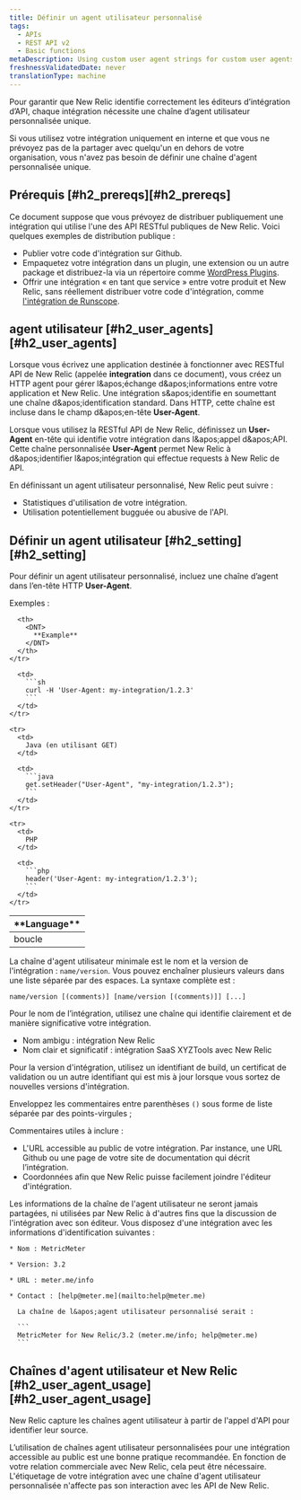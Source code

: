 ```yaml
---
title: Définir un agent utilisateur personnalisé
tags:
  - APIs
  - REST API v2
  - Basic functions
metaDescription: Using custom user agent strings for custom user agents that interact with the New Relic API is a recommended best practice.
freshnessValidatedDate: never
translationType: machine
---
```


Pour garantir que New Relic identifie correctement les éditeurs d’intégration d’API, chaque intégration nécessite une chaîne d’agent utilisateur personnalisée unique.

Si vous utilisez votre intégration uniquement en interne et que vous ne prévoyez pas de la partager avec quelqu&apos;un en dehors de votre organisation, vous n&apos;avez pas besoin de définir une chaîne d&apos;agent personnalisée unique.

## Prérequis [#h2\_prereqs][#h2_prereqs]

Ce document suppose que vous prévoyez de distribuer publiquement une intégration qui utilise l&apos;une des API RESTful publiques de New Relic. Voici quelques exemples de distribution publique :

* Publier votre code d&apos;intégration sur Github.
* Empaquetez votre intégration dans un plugin, une extension ou un autre package et distribuez-la via un répertoire comme [WordPress Plugins](https://wordpress.org/plugins/).
* Offrir une intégration « en tant que service » entre votre produit et New Relic, sans réellement distribuer votre code d&apos;intégration, comme [l&apos;intégration de Runscope](https://www.runscope.com/docs/api-testing/newrelic#connecting).

## agent utilisateur [#h2\_user\_agents][#h2_user_agents]

Lorsque vous écrivez une application destinée à fonctionner avec RESTful API de New Relic (appelée <DNT>**integration**</DNT> dans ce document), vous créez un HTTP agent pour gérer l&amp;apos;échange d&amp;apos;informations entre votre application et New Relic. Une intégration s&amp;apos;identifie en soumettant une chaîne d&amp;apos;identification standard. Dans HTTP, cette chaîne est incluse dans le champ d&amp;apos;en-tête <DNT>**User-Agent**</DNT>.

Lorsque vous utilisez la RESTful API de New Relic, définissez un <DNT>**User-Agent**</DNT> en-tête qui identifie votre intégration dans l&amp;apos;appel d&amp;apos;API. Cette chaîne personnalisée <DNT>**User-Agent**</DNT> permet New Relic à d&amp;apos;identifier l&amp;apos;intégration qui effectue requests à New Relic de API.

En définissant un agent utilisateur personnalisé, New Relic peut suivre :

* Statistiques d&apos;utilisation de votre intégration.
* Utilisation potentiellement bugguée ou abusive de l&apos;API.

## Définir un agent utilisateur [#h2\_setting][#h2_setting]

Pour définir un agent utilisateur personnalisé, incluez une chaîne d’agent dans l’en-tête HTTP <DNT>**User-Agent**</DNT>.

Exemples :

<table>
  <thead>
    <tr>
      <th width={125}>
        <DNT>
          **Language**
        </DNT>
      </th>

      <th>
        <DNT>
          **Example**
        </DNT>
      </th>
    </tr>
  </thead>

  <tbody>
    <tr>
      <td>
        boucle
      </td>

      <td>
        ```sh
        curl -H 'User-Agent: my-integration/1.2.3'
        ```
      </td>
    </tr>

    <tr>
      <td>
        Java (en utilisant GET)
      </td>

      <td>
        ```java
        get.setHeader("User-Agent", "my-integration/1.2.3");
        ```
      </td>
    </tr>

    <tr>
      <td>
        PHP
      </td>

      <td>
        ```php
        header('User-Agent: my-integration/1.2.3');
        ```
      </td>
    </tr>
  </tbody>
</table>

La chaîne d&apos;agent utilisateur minimale est le nom et la version de l&apos;intégration : `name/version`. Vous pouvez enchaîner plusieurs valeurs dans une liste séparée par des espaces. La syntaxe complète est :

```
name/version [(comments)] [name/version [(comments)]] [...]​
```

Pour le nom de l’intégration, utilisez une chaîne qui identifie clairement et de manière significative votre intégration.

* <Icon name="fe-x" />
  Nom ambigu : intégration New Relic
* <Icon name="fe-check" />
  Nom clair et significatif : intégration SaaS XYZTools avec New Relic

Pour la version d&apos;intégration, utilisez un identifiant de build, un certificat de validation ou un autre identifiant qui est mis à jour lorsque vous sortez de nouvelles versions d&apos;intégration.

Enveloppez les commentaires entre parenthèses `()` sous forme de liste séparée par des points-virgules ;

Commentaires utiles à inclure :

* L&apos;URL accessible au public de votre intégration. Par instance, une URL Github ou une page de votre site de documentation qui décrit l’intégration.
* Coordonnées afin que New Relic puisse facilement joindre l&apos;éditeur d&apos;intégration.

<Callout variant="tip">
  Les informations de la chaîne de l&apos;agent utilisateur ne seront jamais partagées, ni utilisées par New Relic à d&apos;autres fins que la discussion de l&apos;intégration avec son éditeur.
</Callout>

<CollapserGroup>
  <Collapser title="Définissez un agent utilisateur personnalisé pour votre intégration">
    Vous disposez d&apos;une intégration avec les informations d&apos;identification suivantes :

    * Nom : MetricMeter

    * Version: 3.2

    * URL : meter.me/info

    * Contact : [help@meter.me](mailto:help@meter.me)

      La chaîne de l&apos;agent utilisateur personnalisé serait :

      ```
      MetricMeter for New Relic/3.2 (meter.me/info; help​@​meter.me)
      ```
  </Collapser>
</CollapserGroup>

## Chaînes d&apos;agent utilisateur et New Relic [#h2\_user\_agent\_usage][#h2_user_agent_usage]

New Relic capture les chaînes agent utilisateur à partir de l&apos;appel d&apos;API pour identifier leur source.

L’utilisation de chaînes agent utilisateur personnalisées pour une intégration accessible au public est une bonne pratique recommandée. En fonction de votre relation commerciale avec New Relic, cela peut être nécessaire. L&apos;étiquetage de votre intégration avec une chaîne d&apos;agent utilisateur personnalisée n&apos;affecte pas son interaction avec les API de New Relic.